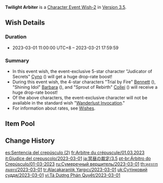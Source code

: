 {{Wish
|name              = Twilight Arbiter 2023-03-01
|image             = Twilight Arbiter 2023-03-01.png
|type              = Character Event
|type2             = Character Event-2
|duration          = event
|time_start        = 2023-03-01 11:00:00
|time_start_offset = GMT+8
|time_end          = 2023-03-21 17:59:59
|link              = https://genshin.hoyoverse.com/en/news/detail/105418
|preceding         = Moment of Bloom/2023-02-07
|preceding2        = Discerner of Enigmas/2023-02-07
|succeeding        = The Heron's Court/2023-03-21
|succeeding2       = The Transcendent One Returns/2023-03-21
|alongside         = Auric Blaze/2023-03-01
|alongside2        = Epitome Invocation/2023-03-01
|previous          = Twilight Arbiter/2022-09-28
|next              = Twilight Arbiter/2023-11-28
}}
'''Twilight Arbiter''' is a [[Character Event Wish-2]] in [[Version 3.5]].

==Wish Details==
===Duration===
* 2023-03-01 11:00:00 UTC+8 &ndash; 2023-03-21 17:59:59

===Summary===
* In this event wish, the event-exclusive 5-star character "Judicator of Secrets" [[Cyno]] ({{Electro}}) will get a huge drop-rate boost!
* During this event wish, the 4-star characters "Trial by Fire" [[Bennett]] ({{Pyro}}), "Shining Idol" [[Barbara]] ({{Hydro}}), and "Sprout of Rebirth" [[Collei]] ({{Dendro}}) will receive a huge drop-rate boost!
* Of the above characters, the event-exclusive character will not be available in the standard wish "[[Wanderlust Invocation]]."
* For information about rates, see [[Wish]]es.

==Item Pool==
{{Wish Pool
|character_5_F = Cyno
|character_4_F = Bennett; Barbara; Collei
|character_5   = Diluc; Jean; Keqing; Mona; Qiqi; Tighnari
|character_4   = Beidou; Candace; Chongyun; Diona; Dori; Faruzan; Fischl; Gorou; Kujou Sara; Kuki Shinobu; Layla; Ningguang; Noelle; Razor; Rosaria; Sayu; Shikanoin Heizou; Sucrose; Thoma; Xiangling; Xingqiu; Xinyan; Yaoyao; Yanfei; Yun Jin
|weapon_4      = Dragon's Bane; Eye of Perception; Favonius Codex; Favonius Greatsword; Favonius Lance; Favonius Sword; Favonius Warbow; Lion's Roar; Rainslasher; Rust; Sacrificial Bow; Sacrificial Fragments; Sacrificial Greatsword; Sacrificial Sword; The Bell; The Flute; The Stringless; The Widsith
|weapon_3      = Black Tassel; Bloodtainted Greatsword; Cool Steel; Debate Club; Emerald Orb; Ferrous Shadow; Harbinger of Dawn; Magic Guide; Raven Bow; Sharpshooter's Oath; Skyrider Sword; Slingshot; Thrilling Tales of Dragon Slayers
}}

==Change History==
{{Change History|3.5}}

[[es:Sentencia del crepúsculo (2)]]
[[fr:Arbitre du crépuscule/01.03.2023]]
[[it:Giudice del crepuscolo/2023-03-01]]
[[ja:冥昼の裁定/3.5]]
[[pt-br:Árbitro do Crepúsculo/01-03-2023]]
[[ru:Сумеречный вершитель/2023-03-01]]
[[th:ตุลาการสนธยา/2023-03-01]]
[[tr:Alacakaranlık Yargıcı/2023-03-01]]
[[uk:Сутінковий суддя/2023-03-01]]
[[vi:Tà Dương Phán Quyết/2023-03-01]]